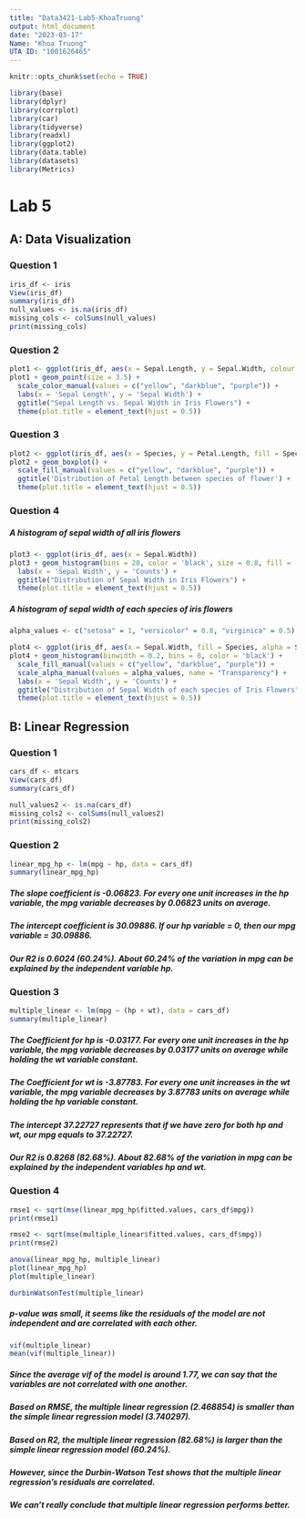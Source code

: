 ---
title: "Data3421-Lab5-KhoaTruong"
output: html_document
date: "2023-03-17"
Name: "Khoa Truong"
UTA ID: "1001626465"
---

```{r setup, include=FALSE}
knitr::opts_chunk$set(echo = TRUE)
```

```{r include=FALSE}
library(base)
library(dplyr)
library(corrplot)
library(car)
library(tidyverse)
library(readxl)
library(ggplot2)
library(data.table)
library(datasets)
library(Metrics)
```

# Lab 5
## A: Data Visualization
### Question 1

```{r}
iris_df <- iris
View(iris_df)
summary(iris_df)
null_values <- is.na(iris_df)
missing_cols <- colSums(null_values)
print(missing_cols)
```

### Question 2

```{r}
plot1 <- ggplot(iris_df, aes(x = Sepal.Length, y = Sepal.Width, colour = Species))
plot1 + geom_point(size = 3.5) +
  scale_color_manual(values = c("yellow", "darkblue", "purple")) + 
  labs(x = 'Sepal Length', y = 'Sepal Width') +
  ggtitle("Sepal Length vs. Sepal Width in Iris Flowers") +
  theme(plot.title = element_text(hjust = 0.5)) 
```

### Question 3

```{r}
plot2 <- ggplot(iris_df, aes(x = Species, y = Petal.Length, fill = Species))
plot2 + geom_boxplot() + 
  scale_fill_manual(values = c("yellow", "darkblue", "purple")) + 
  ggtitle('Distribution of Petal Length between species of flower') + 
  theme(plot.title = element_text(hjust = 0.5))
```

### Question 4
##### A histogram of sepal width of all iris flowers

```{r}
plot3 <- ggplot(iris_df, aes(x = Sepal.Width))
plot3 + geom_histogram(bins = 20, color = 'black', size = 0.8, fill = 'darkblue') + 
  labs(x = 'Sepal Width', y = 'Counts') +
  ggtitle("Distribution of Sepal Width in Iris Flowers") +
  theme(plot.title = element_text(hjust = 0.5))
```

##### A histogram of sepal width of each species of iris flowers

```{r}
alpha_values <- c("setosa" = 1, "versicolor" = 0.8, "virginica" = 0.5)

plot4 <- ggplot(iris_df, aes(x = Sepal.Width, fill = Species, alpha = Species))
plot4 + geom_histogram(binwidth = 0.2, bins = 8, color = 'black') +
  scale_fill_manual(values = c("yellow", "darkblue", "purple")) +
  scale_alpha_manual(values = alpha_values, name = "Transparency") +
  labs(x = 'Sepal Width', y = 'Counts') +
  ggtitle("Distribution of Sepal Width of each species of Iris Flowers") +
  theme(plot.title = element_text(hjust = 0.5))
```

## B: Linear Regression

### Question 1

```{r}
cars_df <- mtcars
View(cars_df)
summary(cars_df)

null_values2 <- is.na(cars_df)
missing_cols2 <- colSums(null_values2)
print(missing_cols2)
```

### Question 2

```{r}
linear_mpg_hp <- lm(mpg ~ hp, data = cars_df)
summary(linear_mpg_hp)
```

##### The slope coefficient is -0.06823. For every one unit increases in the hp variable, the mpg variable decreases by 0.06823 units on average.
##### The intercept coefficient is 30.09886. If our hp variable = 0, then our mpg variable = 30.09886.
##### Our R2 is 0.6024 (60.24%). About 60.24% of the variation in mpg can be explained by the independent variable hp.

### Question 3

```{r}
multiple_linear <- lm(mpg ~ (hp + wt), data = cars_df)
summary(multiple_linear)
```

##### The Coefficient for hp is -0.03177. For every one unit increases in the hp variable, the mpg variable decreases by 0.03177 units on average while holding the wt variable constant.
##### The Coefficient for wt is -3.87783. For every one unit increases in the wt variable, the mpg variable decreases by 3.87783 units on average while holding the hp variable constant.
##### The intercept 37.22727 represents that if we have zero for both hp and wt, our mpg equals to 37.22727.
##### Our R2 is 0.8268 (82.68%). About 82.68% of the variation in mpg can be explained by the independent variables hp and wt.


### Question 4

```{r}
rmse1 <- sqrt(mse(linear_mpg_hp$fitted.values, cars_df$mpg))
print(rmse1)
```

```{r}
rmse2 <- sqrt(mse(multiple_linear$fitted.values, cars_df$mpg))
print(rmse2)
```

```{r}
anova(linear_mpg_hp, multiple_linear)
plot(linear_mpg_hp)
plot(multiple_linear)

durbinWatsonTest(multiple_linear)
```

##### p-value was small, it seems like the residuals of the model are not independent and are correlated with each other.

```{r}
vif(multiple_linear)
mean(vif(multiple_linear))
```

##### Since the average vif of the model is around 1.77, we can say that the variables are not correlated with one another.

##### Based on RMSE, the multiple linear regression (2.468854) is smaller than the simple linear regression model (3.740297).
##### Based on R2, the multiple linear regression (82.68%) is larger than the simple linear regression model (60.24%).
##### However, since the Durbin-Watson Test shows that the multiple linear regression's residuals are correlated. 
##### We can't really conclude that multiple linear regression performs better.  
